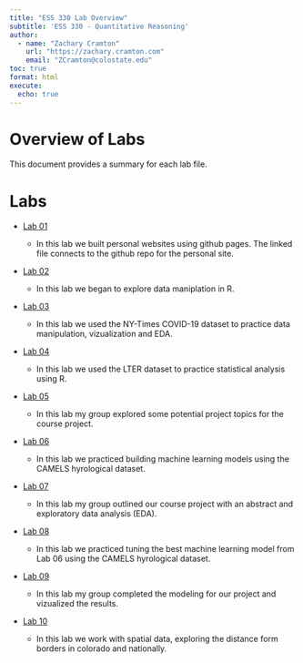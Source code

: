 ```yaml
---
title: "ESS 330 Lab Overview"
subtitle: 'ESS 330 - Quantitative Reasoning'
author:
  - name: "Zachary Cramton"
    url: "https://zachary.cramton.com"
    email: "ZCramton@colostate.edu"
toc: true
format: html
execute:
  echo: true
---
```


# Overview of Labs

This document provides a summary for each lab file.

# Labs

-   [Lab 01](https://zachary.cramton.com/)

    -   In this lab we built personal websites using github pages. The linked file connects to the github repo for the personal site.

-   [Lab 02](./labs/lab_02.qmd)

    -   In this lab we began to explore data maniplation in R.

-   [Lab 03](./labs/lab_03.qmd)

    -   In this lab we used the NY-Times COVID-19 dataset to practice data manipulation, vizualization and EDA.

-   [Lab 04](./labs/lab_04.qmd)

    -   In this lab we used the LTER dataset to practice statistical analysis using R.

-   [Lab 05](https://bellaconrad.github.io/ess_final_project/)

    -   In this lab my group explored some potential project topics for the course project.

-   [Lab 06](./labs/lab_06.qmd)

    -   In this lab we practiced building machine learning models using the CAMELS hyrological dataset.

-   [Lab 07](https://zachary.cramton.com/ess_330_project_proposal/)

    -   In this lab my group outlined our course project with an abstract and exploratory data analysis (EDA).

-   [Lab 08](./labs/lab_08.qmd)

    -   In this lab we practiced tuning the best machine learning model from Lab 06 using the CAMELS hyrological dataset.

-   [Lab 09](https://zachary.cramton.com/ess_330_final_project/)

    -   In this lab my group completed the modeling for our project and vizualized the results.

-   [Lab 10](./labs/lab_10.qmd)

    -   In this lab we work with spatial data, exploring the distance form borders in colorado and nationally.
